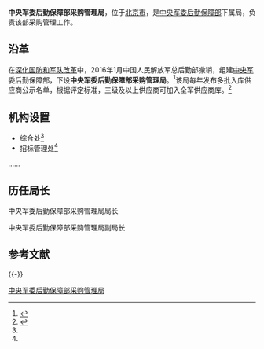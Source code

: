 {{Infobox PRCG
|color = darkgreen
|机构名称 = 中央军委后勤保障部采购管理局
|上级机构 = [[中央军委后勤保障部|中央军委后勤保障部]]
|机构类型 = 中央军委后勤保障部下属局
|军事级别 = |nocat
|标志1 = China Emblem PLA.svg
|标志1说明 = [[中国人民解放军军徽|中国人民解放军军徽]]
|职位1 = 局长
|人员1 = 
|衔级1 = [[中国人民解放军少将|少将]]
|职位2 = 
|人员2 =
|职位3 =
|人员3 =
|职位4 =
|人员4 =
|地址1 = [[北京市|北京市]]
|成立时间 = 2016年
|a=
|b=
|c=
|d=
|E=
|e=
}}

'''中央军委后勤保障部采购管理局'''，位于[[北京市|北京市]]，是[[中央军委后勤保障部|中央军委后勤保障部]]下属局，负责该部采购管理工作。

==沿革==
在[[深化国防和军队改革|深化国防和军队改革]]中，2016年1月中国人民解放军总后勤部撤销，组建[[中央军委后勤保障部|中央军委后勤保障部]]，下设'''中央军委后勤保障部采购管理局'''。<ref name=bjzf>{{Cite web |url=http://www.bjjs.gov.cn/tabid/662/InfoID/105451/frtid/3939/Default.aspx |title=交易中心到军委后勤保障部北京物资采购供应站考察调研，北京市住房和城乡建设委员会，2016-08-23 |accessdate=2016-11-19 |archive-date=2016-11-19 |archive-url=https://archive.is/20161119093004/http://www.bjjs.gov.cn/tabid/662/InfoID/105451/frtid/3939/Default.aspx |dead-url=no }}</ref>该局每年发布多批入库供应商公示名单，根据评定标准，三级及以上供应商可加入全军供应商库。<ref>{{Cite web |url=http://js.ifeng.com/a/20160804/4834349_0.shtml |title=泰和新材：入选军队采购供应商名单，望承接军品订单，凤凰网，2016-08-04 |access-date=2016-11-19 |archive-url=https://web.archive.org/web/20170905005836/http://js.ifeng.com/a/20160804/4834349_0.shtml |archive-date=2017-09-05 |dead-url=yes }}</ref>

==机构设置==
*综合处<ref name=bjzf/>
*招标管理处<ref name=bjzf/>
……

==历任局长==
{{col-begin}}
{{col-2}}
;中央军委后勤保障部采购管理局局长

{{col-2}}
;中央军委后勤保障部采购管理局副局长

{{col-end}}

==参考文献==
{{reflist}}

{{-}}
{{中央军委|属}}

[[Category:中央军委后勤保障部采购管理局|]]

{{军事小作品}}